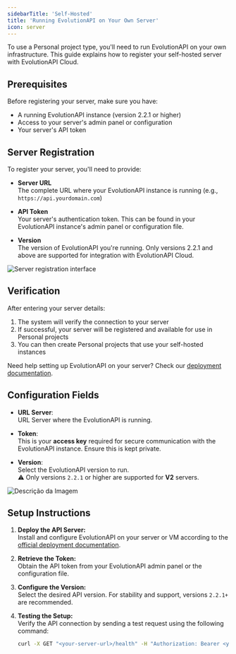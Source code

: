 ```yaml
---
sidebarTitle: 'Self-Hosted'
title: 'Running EvolutionAPI on Your Own Server'
icon: server
---
```


To use a Personal project type, you'll need to run EvolutionAPI on your own infrastructure. This guide explains how to register your self-hosted server with EvolutionAPI Cloud.

## Prerequisites

Before registering your server, make sure you have:
- A running EvolutionAPI instance (version 2.2.1 or higher)
- Access to your server's admin panel or configuration
- Your server's API token

## Server Registration

To register your server, you'll need to provide:

- **Server URL**  
  The complete URL where your EvolutionAPI instance is running (e.g., `https://api.yourdomain.com`)

- **API Token**  
  Your server's authentication token. This can be found in your EvolutionAPI instance's admin panel or configuration file.

- **Version**  
  The version of EvolutionAPI you're running. 
  <Warning>Only versions 2.2.1 and above are supported for integration with EvolutionAPI Cloud.</Warning>

<img src="/images/server/server.png" alt="Server registration interface" />

## Verification

After entering your server details:
1. The system will verify the connection to your server
2. If successful, your server will be registered and available for use in Personal projects
3. You can then create Personal projects that use your self-hosted instances

<Note>Need help setting up EvolutionAPI on your server? Check our [deployment documentation](https://docs.evolution-api.com/deploy/introduction).</Note>

## Configuration Fields

- **URL Server**:  
  URL Server where the EvolutionAPI is running.

- **Token**:  
  This is your **access key** required for secure communication with the EvolutionAPI instance. Ensure this is kept private.

- **Version**:  
  Select the EvolutionAPI version to run.  
  ⚠️ Only versions `2.2.1` or higher are supported for **V2** servers.

<img src="/images/server/server.png" alt="Descrição da Imagem"  />

## Setup Instructions

1. **Deploy the API Server:**  
   Install and configure EvolutionAPI on your server or VM according to the [official deployment documentation](#).

2. **Retrieve the Token:**  
   Obtain the API token from your EvolutionAPI admin panel or the configuration file.

3. **Configure the Version:**  
   Select the desired API version. For stability and support, versions `2.2.1+` are recommended.

4. **Testing the Setup:**  
   Verify the API connection by sending a test request using the following command:

   ```bash
   curl -X GET "<your-server-url>/health" -H "Authorization: Bearer <your-token>"
